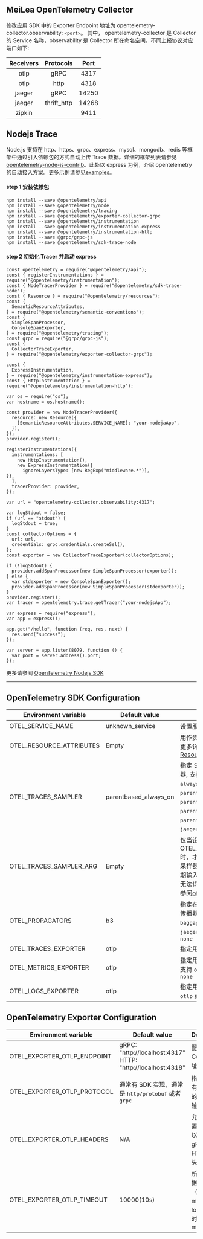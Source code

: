 
<Alert message="在使用前请联系集群管理员开启 MeiLea Observability 相关的组件。" />

## MeiLea OpenTelemetry Collector

修改应用 SDK 中的 Exporter Endpoint 地址为 opentelemetry-collector.observability: `<port>`。 其中， opentelemetry-collector 是 Collector 的 Service 名称，observability 是 Collector 所在命名空间，不同上报协议对应端口如下:

| Receivers |  Protocols  | Port  |
| :-------: | :---------: | :---: |
|   otlp    |    gRPC     | 4317  |
|   otlp    |    http     | 4318  |
|  jaeger   |    gRPC     | 14250 |
|  jaeger   | thrift_http | 14268 |
|  zipkin   |             | 9411  |

## Nodejs Trace

Node.js 支持在 http、https、grpc、express、mysql、mongodb、redis 等框架中通过引入依赖包的方式自动上传 Trace 数据。详细的框架列表请参见[opentelemetry-node-js-contrib](https://github.com/open-telemetry/opentelemetry-js-contrib)。此处以 express 为例，介绍 opentelemetry 的自动接入方案。更多示例请参见[examples](https://github.com/open-telemetry/opentelemetry-js-contrib/tree/main/examples)。

#### step 1 安装依赖包

```nodejs
npm install --save @opentelemetry/api
npm install --save @opentelemetry/node
npm install --save @opentelemetry/tracing
npm install --save @opentelemetry/exporter-collector-grpc
npm install --save @opentelemetry/instrumentation
npm install --save @opentelemetry/instrumentation-express
npm install --save @opentelemetry/instrumentation-http
npm install --save @grpc/grpc-js
npm install --save @opentelemetry/sdk-trace-node
```

#### step 2 初始化 Tracer 并启动 express

```
const opentelemetry = require("@opentelemetry/api");
const { registerInstrumentations } = require("@opentelemetry/instrumentation");
const { NodeTracerProvider } = require("@opentelemetry/sdk-trace-node");
const { Resource } = require("@opentelemetry/resources");
const {
  SemanticResourceAttributes,
} = require("@opentelemetry/semantic-conventions");
const {
  SimpleSpanProcessor,
  ConsoleSpanExporter,
} = require("@opentelemetry/tracing");
const grpc = require("@grpc/grpc-js");
const {
  CollectorTraceExporter,
} = require("@opentelemetry/exporter-collector-grpc");

const {
  ExpressInstrumentation,
} = require("@opentelemetry/instrumentation-express");
const { HttpInstrumentation } = require("@opentelemetry/instrumentation-http");

var os = require("os");
var hostname = os.hostname();

const provider = new NodeTracerProvider({
  resource: new Resource({
    [SemanticResourceAttributes.SERVICE_NAME]: "your-nodejaApp",
  }),
});
provider.register();

registerInstrumentations({
  instrumentations: [
    new HttpInstrumentation(),
    new ExpressInstrumentation({
      ignoreLayersType: [new RegExp("middleware.*")],
}},
  ],
  tracerProvider: provider,
});

var url = "opentelemetry-collector.observability:4317";

var logStdout = false;
if (url == "stdout") {
  logStdout = true;
}
const collectorOptions = {
  url: url,
  credentials: grpc.credentials.createSsl(),
};
const exporter = new CollectorTraceExporter(collectorOptions);

if (!logStdout) {
  provider.addSpanProcessor(new SimpleSpanProcessor(exporter));
} else {
  var stdexporter = new ConsoleSpanExporter();
  provider.addSpanProcessor(new SimpleSpanProcessor(stdexporter));
}
provider.register();
var tracer = opentelemetry.trace.getTracer("your-nodejsApp");

var express = require("express");
var app = express();

app.get("/hello", function (req, res, next) {
  res.send("success");
});

var server = app.listen(8079, function () {
  var port = server.address().port;
});
```

更多请参阅 [OpenTelemetry Nodejs SDK](https://www.npmjs.com/package/@opentelemetry/sdk-metrics-base)

---

## OpenTelemetry SDK Configuration

| Environment variable | Default value | Description |
| --- | --- | --- |
| OTEL_SERVICE_NAME | unknown_service | 设置服务名 `service.name` |
| OTEL_RESOURCE_ATTRIBUTES | Empty | 用作资源属性的键值对。有关更多详细信息，请参阅 [Resource SDK](https://opentelemetry.io/docs/reference/specification/resource/sdk/#specifying-resource-information-via-an-environment-variable) |
| OTEL_TRACES_SAMPLER | parentbased_always_on | 指定 SDK 用于采样跟踪的采样器, 支持 `always_on`、`always_off`、`traceidratio`、`parentbased_always_on`、`parentbased_always_off`、`parentbased_traceidratio`、`parentbased_jaeger_remote`、`jaeger_remote` 或者 `xray` |
| OTEL_TRACES_SAMPLER_ARG | Empty | 仅当设置 OTEL_TRACES_SAMPLER 时，才会使用指定的值。每个采样器类型都定义了自己的预期输入（如果有的话）。无效或无法识别的输入记录为错误, 请参阅[otel_traces_sampler_arg](https://opentelemetry.io/docs/concepts/sdk-configuration/general-sdk-configuration/#otel_traces_sampler_arg) |
| OTEL_PROPAGATORS | b3 | 指定在逗号分隔列表中使用的传播器, 支持 `tracecontext`、`baggage`、`b3`、`b3multi`、`jaeger`、`xray`、`ottrace` 或者 `none` |
| OTEL_TRACES_EXPORTER | otlp | 指定用于 trace 的 exporter |
| OTEL_METRICS_EXPORTER | otlp | 指定用于 metrics 的 exporter,支持 `otlp`、`prometheus` 或者 `none` |
| OTEL_LOGS_EXPORTER | otlp | 指定用于 log 的 exporter,支持 `otlp` 或者 `none` |

## OpenTelemetry Exporter Configuration

| Environment variable | Default value | Description |
| --- | --- | --- |
| OTEL_EXPORTER_OTLP_ENDPOINT | gRPC: "http://localhost:4317" <br /> HTTP: "http://localhost:4318" | 配置 OTEL Collector 地址 |
| OTEL_EXPORTER_OTLP_PROTOCOL | 通常有 SDK 实现，通常是 `http/protobuf` 或者 `grpc` | 指定用于所有遥测数据的 OTLP 传输协议 |
| OTEL_EXPORTER_OTLP_HEADERS | N/A | 允许您将配置为键值对以添加到的 gRPC 或 HTTP 请求头中 |
| OTEL_EXPORTER_OTLP_TIMEOUT | 10000(10s) | 所有上报数据（traces、metrics、logs）的超时值，单位 ms |
